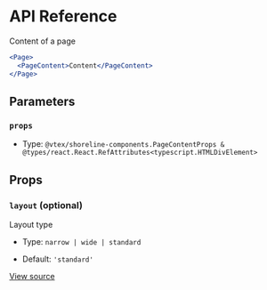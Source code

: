 # API Reference

Content of a page

```jsx
<Page>
  <PageContent>Content</PageContent>
</Page>
```

## Parameters

### `props`

- Type: `@vtex/shoreline-components.PageContentProps & @types/react.React.RefAttributes<typescript.HTMLDivElement>`

## Props

### `layout` (optional)

Layout type

- Type: `narrow | wide | standard`

- Default: `'standard'`

[View source](https://github.com/vtex/shoreline/blob/bc05345df/packages/components/src/page/page-content.tsx#L14)

